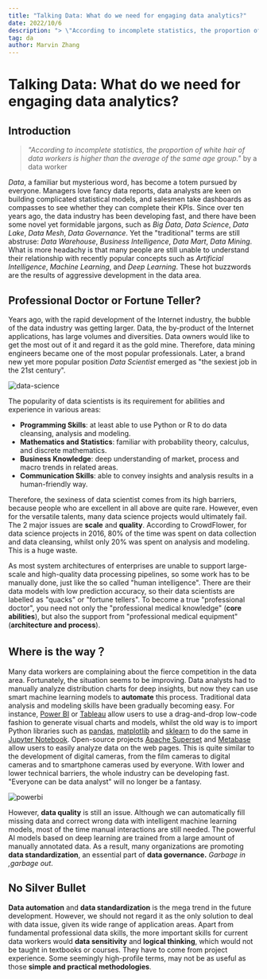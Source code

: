 ```yaml
---
title: "Talking Data: What do we need for engaging data analytics?"
date: 2022/10/6
description: "> \"According to incomplete statistics, the proportion of white hair of data workers is higher than the average of the..."
tag: da
author: Marvin Zhang
---
```


# Talking Data: What do we need for engaging data analytics?

## Introduction

> *"According to incomplete statistics, the proportion of white hair of data workers is higher than the average of the same age group."* by a data worker

*Data*, a familiar but mysterious word, has become a totem pursued by everyone. Managers love fancy data reports, data analysts are keen on building complicated statistical models, and salesmen take dashboards as compasses to see whether they can complete their KPIs. Since over ten years ago, the data industry has been developing fast, and there have been some novel yet formidable jargons, such as *Big Data*, *Data Science*, *Data Lake*, *Data Mesh*, *Data Governance*. Yet the "traditional" terms are still abstruse:  *Data Warehouse*, *Business Intelligence*, *Data Mart*, *Data Mining*. What is more headachy is that many people are still unable to understand their relationship with recently popular concepts such as *Artificial Intelligence*, *Machine Learning*, and *Deep Learning*. These hot buzzwords are the results of aggressive development in the data area.

## Professional Doctor or Fortune Teller?

Years ago, with the rapid development of the Internet industry, the bubble of the data industry was getting larger. Data, the by-product of the Internet applications, has large volumes and diversities. Data owners would like to get the most out of it and regard it as the gold mine. Therefore, data mining engineers became one of the most popular professionals. Later, a brand new yet more popular position *Data Scientist* emerged as "the sexiest job in the 21st century".

![data-science](https://codao.crawlab.cn/images/2022-10-06-155358.jpg)

The popularity of data scientists is its requirement for abilities and experience in various areas:

- **Programming Skills**: at least able to use Python or R to do data cleansing, analysis and modeling.
- **Mathematics and Statistics**: familiar with probability theory, calculus, and discrete mathematics.
- **Business Knowledge**: deep understanding of market, process and macro trends in related areas.
- **Communication Skills**: able to convey insights and analysis results in a human-friendly way.

Therefore, the sexiness of data scientist comes from its high barriers, because people who are excellent in all above are quite rare. However, even for the versatile talents, many data science projects would ultimately fail. The 2 major issues are **scale** and **quality**. According to CrowdFlower, for data science projects in 2016, 80% of the time was spent on data collection and data cleansing, whilst only 20% was spent on analysis and modeling. This is a huge waste.

As most system architectures of enterprises are unable to support large-scale and high-quality data processing pipelines, so some work has to be manually done, just like the so called "human intelligence". There are their data models with low prediction accuracy, so  their data scientists are labelled as "quacks" or "fortune tellers". To become a true "professional doctor", you need not only the "professional medical knowledge" (**core abilities**), but also the support from "professional medical equipment" (**architecture and process**).

## Where is the way？

Many data workers are complaining about the fierce competition in the data area. Fortunately, the situation seems to be improving. Data analysts had to manually analyze distribution charts for deep insights, but now they can use smart machine learning models to **automate** this process. Traditional data analysis and modeling skills have been gradually becoming easy. For instance, [Power BI](https://powerbi.microsoft.com/en-us/) or [Tableau](https://www.tableau.com/) allow users to use a drag-and-drop low-code fashion to generate visual charts and models, whilst the old way is to import Python libraries such as [pandas](https://pandas.pydata.org/), [matplotlib](https://matplotlib.org/) and [sklearn](https://scikit-learn.org/) to do the same in [Jupyter Notebook](https://jupyter.org/). Open-source projects [Apache Superset](https://superset.apache.org/) and [Metabase](https://www.metabase.com/) allow users to easily analyze data on the web pages. This is quite similar to the development of digital cameras, from the film cameras to digital cameras and to smartphone cameras used by everyone. With lower and lower technical barriers, the whole industry can be developing fast. "Everyone can be data analyst" will no longer be a fantasy.

![powerbi](https://codao.crawlab.cn/images/2022-10-06-155246.png)

However, **data quality** is still an issue. Although we can automatically fill missing data and correct wrong data with intelligent machine learning models, most of the time manual interactions are still needed. The powerful AI models based on deep learning are trained from a large amount of manually annotated data. As a result, many organizations are promoting **data standardization**, an essential part of **data governance.** *Garbage in ,garbage out*.

## No Silver Bullet

**Data automation** and **data standardization** is the mega trend in the future development. However, we should not regard it as the only solution to deal with data issue, given its wide range of application areas. Apart from fundamental professional data skills, the more important skills for current data workers would **data sensitivity** and **logical thinking**, which would not be taught in textbooks or courses. They have to come from project experience. Some seemingly high-profile terms, may not be as useful as those **simple and practical methodologies**. 
